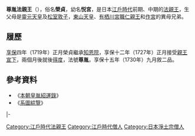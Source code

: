 {{Otheruses|subject=[[靈元天皇|靈元天皇]]的皇子尊胤法親王|other=[[後伏見天皇|後伏見天皇]]的皇子尊胤法親王|尊胤法親王}}
{{東亞男性歷史人物
|名稱 =尊胤法親王
|身份 =日本[[法親王|法親王]]
|國家 =[[日本|大和王朝]]
|時代 =[[江戶時代|江戶時代]]前期、中期
|姓 =（無）
|名 =榮貞
|別名 =悦宮
|法號 =尊胤
|院號 =最勝光院廣蓮社深譽見阿真融
|封爵 =[[法親王|法親王]]
|出生日期 =[[正德_(日本)|正德]]五年三月初三（{{Birth date|1715|4|6}}）
|逝世日期 =[[元文_(日本)|元文]]四年十二月二十六（{{Death date and age|1740|1|24|1715|4|6}}）
|父親 = [[靈元天皇|靈元天皇]]
|母親 = [[松室仲子|松室仲子]]
|異母兄弟 =[[濟深法親王|濟深法親王]]<br>[[東山天皇|東山天皇]]<br>[[京極宮文仁親王|京極宮文仁親王]]<br>[[寬隆法親王|寬隆法親王]]<br>[[清宮_(靈元天皇子)|清宮]]<br>[[德宮|德宮]]<br>[[力宮|力宮]]<br>[[作宮|作宮]]<br>[[性應法親王|性應法親王]]<br>[[尊賞法親王|尊賞法親王]]<br>[[嘉智宮|嘉智宮]]<br>[[峯宮|峯宮]]<br>[[三宮_(靈元天皇子)|三宮]]<br>[[堯延法親王|堯延法親王]]<br>[[台嶺院宮|台嶺院宮]]<br>[[有栖川宮職仁親王|有栖川宮職仁親王]]<br>[[堯恭法親王|堯恭法親王]]
|異母姊妹 =[[榮子內親王|榮子內親王]]<br>[[憲子內親王|憲子內親王]]<br>[[福子內親王|福子內親王]]<br>[[永秀女王|永秀女王]]<br>[[梅宮|梅宮]]<br>[[勝子內親王|勝子內親王]]<br>[[綱宮|綱宮]]<br>[[知光院宮|知光院宮]]<br>[[文喜女王|文喜女王]]<br>[[元秀女王|元秀女王]]<br>[[文應女王|文應女王]]<br>[[留宮|留宮]]<br>[[八重宮|八重宮]]<br>[[吉子內親王|吉子內親王]]
}}
{{Japanese|japanese=尊胤法親王|kana=そんいんほっしんのう|romaji=Sonīn Hō shin nō}}
'''尊胤法親王'''（{{bd|1715年|4月6日|1740年|1月24日}}），俗名'''榮貞'''，幼名'''悦宮'''，是日本[[江戶時代|江戶時代]]前期、中期的[[法親王|法親王]]，生父母是[[靈元天皇|靈元天皇]]及[[松室敦子|松室敦子]]，[[東山天皇|東山天皇]]、[[有栖川宮職仁親王|有栖川宮職仁親王]]和[[作宮|作宮]]的異母兄弟。

== 履歷 ==
[[享保|享保]]四年（1719年）正月榮貞繼承[[知恩院|知恩院]]，享保十二年（1727年）正月接受[[親王宣下|親王宣下]]，兩個月後就後[[得度|得度]]，法號'''尊胤'''，享保十五年（1730年）九月敘二品。

==參考資料==
*《[[本朝皇胤紹運錄|本朝皇胤紹運錄]]》
*《[[系圖綜覽|系圖綜覽]]》

{{start box|width=auto}}
{{s-rel}}
|-
{{s-before|[[尊統法親王|尊統法親王]]}}
{{s-title|[[知恩院|知恩院]]門跡|第4世}}
{{s-after|[[尊峰入道親王|尊峰入道親王]]}}
{{end box}}


[[Category:江戶時代法親王|Category:江戶時代法親王]]

[[Category:江戶時代僧人|Category:江戶時代僧人]]
[[Category:日本淨土宗僧人|Category:日本淨土宗僧人]]